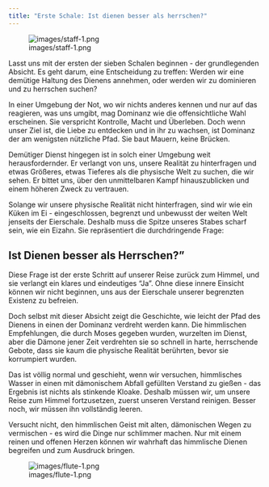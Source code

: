 ```yaml
---
title: "Erste Schale: Ist dienen besser als herrschen?"
---
```


![images/staff-1.png](images/staff-1.png)

Lasst uns mit der ersten der sieben Schalen beginnen - der grundlegenden Absicht. Es geht darum, eine Entscheidung zu treffen: Werden wir eine demütige Haltung des Dienens annehmen, oder werden wir zu dominieren und zu herrschen suchen?

In einer Umgebung der Not, wo wir nichts anderes kennen und nur auf das reagieren, was uns umgibt, mag Dominanz wie die offensichtliche Wahl erscheinen. Sie verspricht Kontrolle, Macht und Überleben. Doch wenn unser Ziel ist, die Liebe zu entdecken und in ihr zu wachsen, ist Dominanz der am wenigsten nützliche Pfad. Sie baut Mauern, keine Brücken.

Demütiger Dienst hingegen ist in solch einer Umgebung weit herausfordernder. Er verlangt von uns, unsere Realität zu hinterfragen und etwas Größeres, etwas Tieferes als die physische Welt zu suchen, die wir sehen. Er bittet uns, über den unmittelbaren Kampf hinauszublicken und einem höheren Zweck zu vertrauen.

Solange wir unsere physische Realität nicht hinterfragen, sind wir wie ein Küken im Ei - eingeschlossen, begrenzt und unbewusst der weiten Welt jenseits der Eierschale. Deshalb muss die Spitze unseres Stabes scharf sein, wie ein Eizahn. Sie repräsentiert die durchdringende Frage: 

## Ist Dienen besser als Herrschen?"

Diese Frage ist der erste Schritt auf unserer Reise zurück zum Himmel, und sie verlangt ein klares und eindeutiges "Ja". Ohne diese innere Einsicht können wir nicht beginnen, uns aus der Eierschale unserer begrenzten Existenz zu befreien.

Doch selbst mit dieser Absicht zeigt die Geschichte, wie leicht der Pfad des Dienens in einen der Dominanz verdreht werden kann. Die himmlischen Empfehlungen, die durch Moses gegeben wurden, wurzelten im Dienst, aber die Dämone jener Zeit verdrehten sie so schnell in harte, herrschende Gebote, dass sie kaum die physische Realität berührten, bevor sie korrumpiert wurden.

Das ist völlig normal und geschieht, wenn wir versuchen, himmlisches Wasser in einen mit dämonischem Abfall gefüllten Verstand zu gießen - das Ergebnis ist nichts als stinkende Kloake. Deshalb müssen wir, um unsere Reise zum Himmel fortzusetzen, zuerst unseren Verstand reinigen. Besser noch, wir müssen ihn vollständig leeren.

Versucht nicht, den himmlischen Geist mit alten, dämonischen Wegen zu vermischen - es wird die Dinge nur schlimmer machen. Nur mit einem reinen und offenen Herzen können wir wahrhaft das himmlische Dienen begreifen und zum Ausdruck bringen.

![images/flute-1.png](images/flute-1.png)

